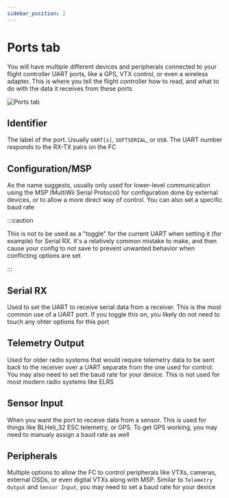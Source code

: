 ```yaml
---
sidebar_position: 2
---
```


# Ports tab

You will have multiple different devices and peripherals connected to your flight controller UART ports, 
like a GPS, VTX control, or even a wireless adapter. This is where you tell the flight controller how to 
read, and what to do with the data it receives from these ports

![Ports tab](/img/betaflight_configurator_ports_tab.png)

## Identifier

The label of the port. Usually `UART[x]`, `SOFTSERIAL`, or `USB`. The UART number responds to the RX-TX 
pairs on the FC

## Configuration/MSP

As the name suggests, usually only used for lower-level communication using the MSP (MultiWii Serial Protocol) 
for configuration done by external devices, or to allow a more direct way of control. You can also set a specific 
baud rate

:::caution

This is not to be used as a "toggle" for the current UART when setting it (for example) for Serial RX. It's 
a relatively common mistake to make, and then cause your config to not save to prevent unwanted behavior 
when conflicting options are set

:::

## Serial RX

Used to set the UART to receive serial data from a receiver. This is the most common use of a UART port. 
If you toggle this on, you likely do not need to touch any ohter options for this port

## Telemetry Output

Used for older radio systems that would require telemetry data to be sent back to the receiver over a UART 
separate from the one used for control. You may also need to set the baud rate for your device. This is 
not used for most modern radio systems like ELRS

## Sensor Input

When you want the port to receive data from a sensor. This is used for things like BLHeli_32 ESC telemetry, 
or GPS. To get GPS working, you may need to manualy assign a baud rate as well

## Peripherals

Multiple options to allow the FC to control peripherals like VTXs, cameras, external OSDs, or even digital VTXs 
along with MSP. Similar to `Telemetry Output` and `Sensor Input`, you may need to set a baud rate for your 
device  